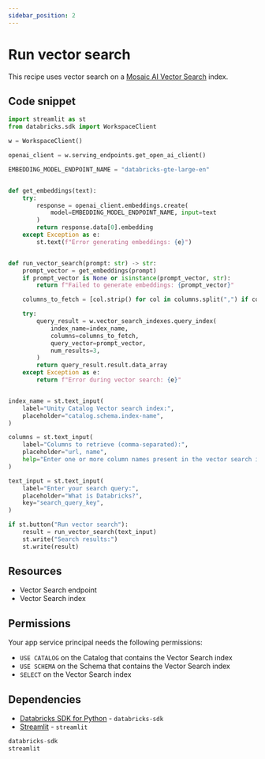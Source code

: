 ```yaml
---
sidebar_position: 2
---
```


# Run vector search

This recipe uses vector search on a [Mosaic AI Vector Search](https://docs.databricks.com/aws/en/generative-ai/vector-search) index.

## Code snippet

```python title="app.py"
import streamlit as st
from databricks.sdk import WorkspaceClient

w = WorkspaceClient()

openai_client = w.serving_endpoints.get_open_ai_client()

EMBEDDING_MODEL_ENDPOINT_NAME = "databricks-gte-large-en"


def get_embeddings(text):
    try:
        response = openai_client.embeddings.create(
            model=EMBEDDING_MODEL_ENDPOINT_NAME, input=text
        )
        return response.data[0].embedding
    except Exception as e:
        st.text(f"Error generating embeddings: {e}")


def run_vector_search(prompt: str) -> str:
    prompt_vector = get_embeddings(prompt)
    if prompt_vector is None or isinstance(prompt_vector, str):
        return f"Failed to generate embeddings: {prompt_vector}"

    columns_to_fetch = [col.strip() for col in columns.split(",") if col.strip()]

    try:
        query_result = w.vector_search_indexes.query_index(
            index_name=index_name,
            columns=columns_to_fetch,
            query_vector=prompt_vector,
            num_results=3,
        )
        return query_result.result.data_array
    except Exception as e:
        return f"Error during vector search: {e}"


index_name = st.text_input(
    label="Unity Catalog Vector search index:",
    placeholder="catalog.schema.index-name",
)

columns = st.text_input(
    label="Columns to retrieve (comma-separated):",
    placeholder="url, name",
    help="Enter one or more column names present in the vector search index, separated by commas. E.g. id, text, url.",
)

text_input = st.text_input(
    label="Enter your search query:",
    placeholder="What is Databricks?",
    key="search_query_key",
)

if st.button("Run vector search"):
    result = run_vector_search(text_input)
    st.write("Search results:")
    st.write(result)
```

## Resources

* Vector Search endpoint
* Vector Search index

## Permissions

Your app service principal needs the following permissions:

* `USE CATALOG` on the Catalog that contains the Vector Search index
* `USE SCHEMA` on the Schema that contains the Vector Search index
* `SELECT` on the Vector Search index

## Dependencies

* [Databricks SDK for Python](https://pypi.org/project/databricks-sdk/) - `databricks-sdk`
* [Streamlit](https://pypi.org/project/streamlit/) - `streamlit`

```python title="requirements.txt"
databricks-sdk
streamlit
```

